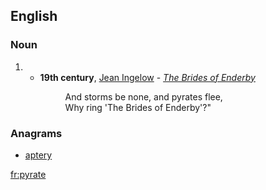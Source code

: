 ==English==

===Noun===
{{en-noun}}

# {{obsolete spelling of|pirate}}
#*'''19th century''', [[w:Jean Ingelow|Jean Ingelow]] - ''[[s:The Brides of Enderby|The Brides of Enderby]]''
#*:And storms be none, and pyrates flee,
#*:Why ring 'The Brides of Enderby'?"

===Anagrams===
* [[aptery#English|aptery]]

[[fr:pyrate]]